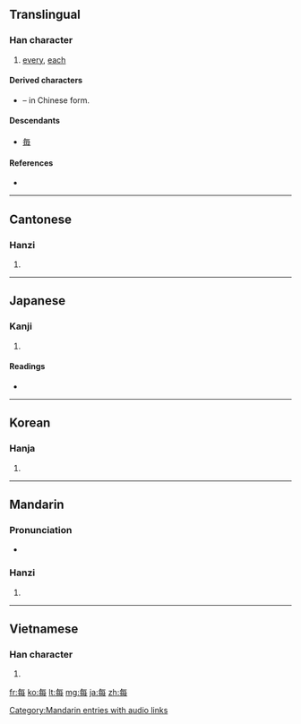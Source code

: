{{also|毎}}
==Translingual==

===Han character===
{{Han char|rn=80|rad=毋|as=03|sn=7|four=8050<sub>7</sub>|canj=人田卜戈 (OWYI)}}

# [[every]], [[each]]

====Derived characters====
{{rfc-header|Derived characters|lang=mul}}
* {{term|海|sc=Hani}} – in Chinese form.

====Descendants====
* [[毎]]

====References====
* {{Han ref|kx=0589.020|dkj=16725|dj=0981.030|hdz=42381.020|uh=6BCF|ud=27599|bh=A843|bd=43075}}

----

==Cantonese==

===Hanzi===
{{yue-hanzi|jyut=|y=mui5}}

# {{defn|Cantonese|sort=毋03}}

----

==Japanese==

===Kanji===
{{ja-kanji|grade=|rs=毋03}}

# {{defn|Japanese|sort=毋03}}

====Readings====
* {{ja-readings|on=[[まい]] (mai), [[ばい]] (bai)|kun=[[つね]] (tsune)}}

----

==Korean==

===Hanja===
{{ko-hanja|hangeul=매|eumhun=|rv=mae|mr=mae|y=may}}

# {{defn|Korean|sort=毋03}}

----

==Mandarin==

===Pronunciation===
* {{audio|zh-měi.ogg|audio}}

===Hanzi===
{{cmn-hanzi|pin=[[měi]] ([[mei3]])|wg=mei<sup>3</sup>}}

# {{defn|Mandarin|sort=毋03}}

[[Category:Mandarin entries with audio links]]

----

==Vietnamese==

===Han character===
{{vi-hantu|mọi, mỗi|rs=毋03}}

# {{defn|Vietnamese|sort=毋03}}

[[fr:每]]
[[ko:每]]
[[lt:每]]
[[mg:每]]
[[ja:每]]
[[zh:每]]